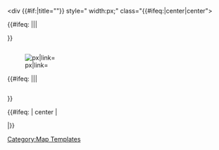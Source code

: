 <includeonly><div {{#if:{{{divTitle|}}}|title="{{{divTitle|}}}"}} style="{{{firstDivStyle|}}} width:{{{cWidth}}}px;" class="{{#ifeq:{{{Location|}}}|center|center"><div class="|{{#ifeq: {{{Description|}}}|||thumb}}}} {{#switch:{{{Location|}}}| right = t | left = t | none = t | = {{#ifeq:{{{Description|}}}|||tright}}}}{{{Location|}}}"><!--
-->{{#ifeq: {{{Description|}}}|||<div style="width: {{{cWidth}}}px;" class="thumbinner">}}<!--
--><div style="width:{{{cWidth}}}px;height:{{{cHeight}}}px;overflow:hidden;position:relative"><!--
--><div style="position:relative;top:-{{{oTop}}}px;left:-{{{oLeft}}}px"><!--
-->[[File:{{{Image}}}|{{{bSize}}}px|link={{{link|}}}]]<!--
--></div>{{#ifeq: {{{Description|}}}|||</div><div class="thumbcaption">{{magnify icon|link=File:{{{Image}}}}}{{{Description}}}</div>}}<!--
--></div><!--
--></div>{{#ifeq: {{{Location}}} | center |</div>|}}</includeonly><noinclude>
[[Category:Map Templates]]
</noinclude>